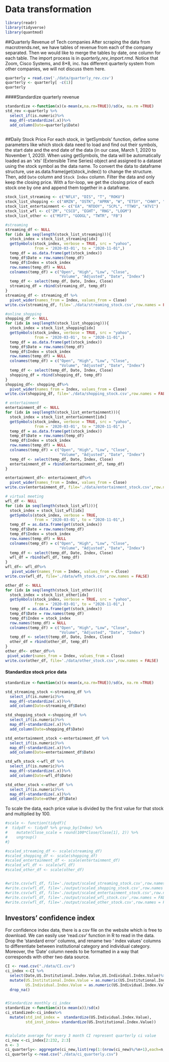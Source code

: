 # Data transformation
```r
library(readr)
library(tidyverse)
library(quantmod)
```
##Quarterly Revenue of Tech companies
\n After scraping the data from macrotrends.net, we have tables of revenue from each of the company separated. Then we would like to merge the tables by date, one column for each table. The import process is in *quarterly_rev_import.rmd*. Notice that Zoom, Cisco Systems, and 8*8, inc. has different quarterly system from other companies, we will not discuss them here.

```r
quarterly = read.csv('./data/quarterly_rev.csv')
quarterly <- quarterly[ -c(1)]
quarterly
```


####Standardize quarterly revenue
```r
standardize <-function(x)(x-mean(x,na.rm=TRUE))/sd(x, na.rm =TRUE)
std_rev <-quarterly %>%
  select_if(is.numeric)%>%
  map_df(~standardize(.x))%>%
  add_column(Date=quarterly$Date)
  

```


##Daily Stock Price 
For each stock, in 'getSymbols' function, define some parameters like which stock data need to load and find out their symbols, the start date and the end date of the data (in our case, March 1, 2020 to November 1, 2020).
\n When using getSymbols, the data will be automatically loaded as an ‘xts’ (Extensible Time Series) object and assigned to a dataset using the stock symbol as the data name. To convert the data to dataframe structure, use as.data.frame(get(stock_index)) to change the structure. Then, add `Date` column and `Stock Index` column. Filter the data and only keep the closing price.
\n With a for-loop, we get the closing price of each stock one by one and append them together in a dataframe. 
```r

stock_list_streaming <- c("NFLX", "DIS", "T", "ROKU")
stock_list_shopping <- c("AMZN", "OSTK", "APRN", "W", "ETSY", "CHWY", "FTCH")
stock_list_entertainment <- c("EA", "NTDOY", "SCPL", "TTWO", "ATVI")
stock_list_wfl <- c("ZM", "CSCO", "EGHT", "RNG", "LOGM")
stock_list_other <- c("MSFT", "GOOGL", "TWTR", "FB")
```

```r
#streaming
streaming_df <- NULL
for (idx in seq(length(stock_list_streaming))){
  stock_index = stock_list_streaming[idx]
  getSymbols(stock_index, verbose = TRUE, src = "yahoo", 
             from = '2020-03-01', to = "2020-11-01",)
  temp_df = as.data.frame(get(stock_index))
  temp_df$Date = row.names(temp_df)
  temp_df$Index = stock_index
  row.names(temp_df) = NULL
  colnames(temp_df) = c("Open", "High", "Low", "Close", 
                        "Volume", "Adjusted", "Date", "Index")
  temp_df <- select(temp_df, Date, Index, Close)
  streaming_df = rbind(streaming_df, temp_df)
}
streaming_df <- streaming_df %>%
  pivot_wider(names_from = Index, values_from = Close)
write.csv(streaming_df, file='./data/streaming_stock.csv',row.names = FALSE)
```

```r
#online_shopping
shopping_df <- NULL
for (idx in seq(length(stock_list_shopping))){
  stock_index = stock_list_shopping[idx]
  getSymbols(stock_index, verbose = TRUE, src = "yahoo", 
             from = '2020-03-01', to = "2020-11-01",)
  temp_df = as.data.frame(get(stock_index))
  temp_df$Date = row.names(temp_df)
  temp_df$Index = stock_index
  row.names(temp_df) = NULL
  colnames(temp_df) = c("Open", "High", "Low", "Close", 
                        "Volume", "Adjusted", "Date", "Index")
  temp_df <- select(temp_df, Date, Index, Close)
  shopping_df = rbind(shopping_df, temp_df)
}
shopping_df<- shopping_df%>%
  pivot_wider(names_from = Index, values_from = Close)
write.csv(shopping_df, file='./data/shopping_stock.csv',row.names = FALSE)
```

```r
# entertainment
entertainment_df <- NULL
for (idx in seq(length(stock_list_entertainment))){
  stock_index = stock_list_entertainment[idx]
  getSymbols(stock_index, verbose = TRUE, src = "yahoo", 
             from = '2020-03-01', to = "2020-11-01",)
  temp_df = as.data.frame(get(stock_index))
  temp_df$Date = row.names(temp_df)
  temp_df$Index = stock_index
  row.names(temp_df) = NULL
  colnames(temp_df) = c("Open", "High", "Low", "Close", 
                        "Volume", "Adjusted", "Date", "Index")
  temp_df <- select(temp_df, Date, Index, Close)
  entertainment_df = rbind(entertainment_df, temp_df)
}

entertainment_df<- entertainment_df%>%
  pivot_wider(names_from = Index, values_from = Close)
write.csv(entertainment_df, file='./data/entertainment_stock.csv',row.names = FALSE)
```

```r
# virtual meeting
wfl_df <- NULL
for (idx in seq(length(stock_list_wfl))){
  stock_index = stock_list_wfl[idx]
  getSymbols(stock_index, verbose = TRUE,
             from = '2020-03-01', to = "2020-11-01",)
  temp_df = as.data.frame(get(stock_index))
  temp_df$Date = row.names(temp_df)
  temp_df$Index = stock_index
  row.names(temp_df) = NULL
  colnames(temp_df) = c("Open", "High", "Low", "Close", 
                        "Volume", "Adjusted", "Date", "Index")
  temp_df <- select(temp_df, Date, Index, Close)
  wfl_df = rbind(wfl_df, temp_df)
}
wfl_df<- wfl_df%>%
   pivot_wider(names_from = Index, values_from = Close)
write.csv(wfl_df, file='./data/wfh_stock.csv',row.names = FALSE)
```

```r
other_df <- NULL
for (idx in seq(length(stock_list_other))){
  stock_index = stock_list_other[idx]
  getSymbols(stock_index, verbose = TRUE, src = "yahoo", 
             from = '2020-03-01', to = "2020-11-01",)
  temp_df = as.data.frame(get(stock_index))
  temp_df$Date = row.names(temp_df)
  temp_df$Index = stock_index
  row.names(temp_df) = NULL
  colnames(temp_df) = c("Open", "High", "Low", "Close", 
                        "Volume", "Adjusted", "Date", "Index")
  temp_df <- select(temp_df, Date, Index, Close)
  other_df = rbind(other_df, temp_df)
}
other_df<- other_df%>%
 pivot_wider(names_from = Index, values_from = Close)
write.csv(other_df, file='./data/other_stock.csv',row.names = FALSE)
```

#### Standardize stock price data
```r
standardize <-function(x)(x-mean(x,na.rm=TRUE))/sd(x, na.rm =TRUE)

std_streaming_stock <-streaming_df %>%
  select_if(is.numeric)%>%
  map_df(~standardize(.x))%>%
  add_column(Date=streaming_df$Date)

std_shopping_stock <-shopping_df %>%
  select_if(is.numeric)%>%
  map_df(~standardize(.x))%>%
  add_column(Date=shopping_df$Date)

std_entertainment_stock <-entertainment_df %>%
  select_if(is.numeric)%>%
  map_df(~standardize(.x))%>%
  add_column(Date=entertainment_df$Date)

std_wfh_stock <-wfl_df %>%
  select_if(is.numeric)%>%
  map_df(~standardize(.x))%>%
  add_column(Date=wfl_df$Date)

std_other_stock <-other_df %>%
  select_if(is.numeric)%>%
  map_df(~standardize(.x))%>%
  add_column(Date=other_df$Date)
```



To scale the data, each price value is divided by the first value for that stock and multiplied by 100.
```r
#scale <- function(tidydf){
#  tidydf <- tidydf %>% group_by(Index) %>%
#    mutate(Close_scale = round(100*Close/Close[1], 2)) %>%
#    ungroup()
#}

#scaled_streaming_df <- scale(streaming_df)
#scaled_shopping_df <- scale(shopping_df)
#scaled_entertainment_df <- scale(entertainment_df)
#scaled_wfl_df <- scale(wfl_df)
#scaled_other_df <- scale(other_df)


#write.csv(wfl_df, file='./output/scaled_streaming_stock.csv',row.names = FALSE)
#write.csv(wfl_df, file='./output/scaled_shopping_stock.csv',row.names = FALSE)
#write.csv(wfl_df, file='./output/scaled_entertainment_stock.csv',row.names = FALSE)
#write.csv(wfl_df, file='./output/scaled_wfl_stock.csv',row.names = FALSE)
#write.csv(wfl_df, file='./output/scaled_other_stock.csv',row.names = FALSE)
```


## Investors' confidence index
For confidence index data,  there is a csv file on the website which is free to download. We can easily use ‘read.csv’  function in R to read in the data.  Drop the ‘standard error’ columns, and rename two ‘ index values’ columns to differentiate between institutional category and individual category. Moreover, the 'Date' column needs to be formatted in a way that corresponds with other two data source.  

```r
CI <- read.csv("./data/CI.csv")
ci_index <-CI %>%
  select(Date,US.Institutional.Index.Value,US.Individual.Index.Value)%>%
  mutate(US.Institutional.Index.Value = as.numeric(US.Institutional.Index.Value),
         US.Individual.Index.Value = as.numeric(US.Individual.Index.Value))%>%
  drop_na()


#Standardize monthly ci_index
standardize <-function(x)(x-mean(x))/sd(x)
ci_standized<-ci_index%>%
  mutate(std_ind_index =  standardize(US.Individual.Index.Value),
         std_inst_index= standardize(US.Institutional.Index.Value))


#calulate average for every 3 month CI represent quarterly ci value
ci_new <-ci_index[2:232, 2:3]
n <- 3
ci_quarterly<- aggregate(ci_new,list(rep(1:(nrow(ci_new)%/%n+1),each=n,len=nrow(ci_new))),mean)[-1]
ci_quarterly <-read.csv("./data/ci_quarterly.csv")
```